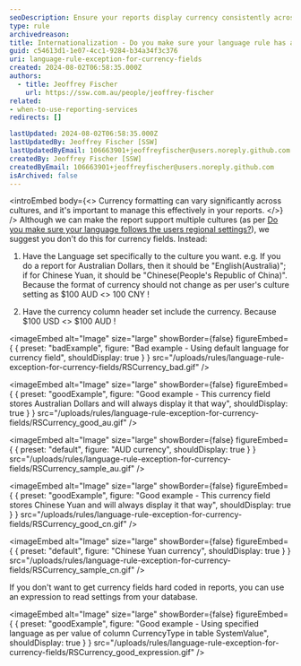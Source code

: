 ```yaml
---
seoDescription: Ensure your reports display currency consistently across cultures by setting specific language rules for each currency field.
type: rule
archivedreason:
title: Internationalization - Do you make sure your language rule has an exception for Currency Fields?
guid: c54613d1-1e07-4cc1-9284-b34a34f3c376
uri: language-rule-exception-for-currency-fields
created: 2024-08-02T06:58:35.000Z
authors:
  - title: Jeoffrey Fischer
    url: https://ssw.com.au/people/jeoffrey-fischer
related:
- when-to-use-reporting-services
redirects: []

lastUpdated: 2024-08-02T06:58:35.000Z
lastUpdatedBy: Jeoffrey Fischer [SSW]
lastUpdatedByEmail: 106663901+jeoffreyfischer@users.noreply.github.com
createdBy: Jeoffrey Fischer [SSW]
createdByEmail: 106663901+jeoffreyfischer@users.noreply.github.com
isArchived: false
---
```


<introEmbed
  body={<>
Currency formatting can vary significantly across cultures, and it's important to manage this effectively in your reports.
  </>}
/>
Although we can make the report support multiple cultures (as per [Do you make sure your language follows the users regional settings?](https://www.ssw.com.au/ssw/Standards/Rules/RulesToBetterSQLReportingServices.aspx#LanguageSetting)), we suggest you don't do this for currency fields. Instead:

1. Have the Language set specifically to the culture you want.
e.g. If you do a report for Australian Dollars, then it should be "English(Australia)"; if for Chinese Yuan, it should be "Chinese(People's Republic of China)". Because the format of currency should not change as per user's culture setting as $100 AUD \<> 100 CNY !

2. Have the currency column header set include the currency.
Because $100 USD \<> $100 AUD !

<imageEmbed
  alt="Image"
  size="large"
  showBorder={false}
  figureEmbed={ {
    preset: "badExample",
    figure: "Bad example - Using default language for currency field",
    shouldDisplay: true
  } }
  src="/uploads/rules/language-rule-exception-for-currency-fields/RSCurrency_bad.gif"
/>

<imageEmbed
  alt="Image"
  size="large"
  showBorder={false}
  figureEmbed={ {
    preset: "goodExample",
    figure: "Good example - This currency field stores Australian Dollars and will always display it that way",
    shouldDisplay: true
  } }
  src="/uploads/rules/language-rule-exception-for-currency-fields/RSCurrency_good_au.gif"
/>


<imageEmbed
  alt="Image"
  size="large"
  showBorder={false}
  figureEmbed={ {
    preset: "default",
    figure: "AUD currency",
    shouldDisplay: true
  } }
  src="/uploads/rules/language-rule-exception-for-currency-fields/RSCurrency_sample_au.gif"
/>

<imageEmbed
  alt="Image"
  size="large"
  showBorder={false}
  figureEmbed={ {
    preset: "goodExample",
    figure: "Good example - This currency field stores Chinese Yuan and will always display it that way",
    shouldDisplay: true
  } }
  src="/uploads/rules/language-rule-exception-for-currency-fields/RSCurrency_good_cn.gif"
/>


<imageEmbed
  alt="Image"
  size="large"
  showBorder={false}
  figureEmbed={ {
    preset: "default",
    figure: "Chinese Yuan currency",
    shouldDisplay: true
  } }
  src="/uploads/rules/language-rule-exception-for-currency-fields/RSCurrency_sample_cn.gif"
/>

If you don't want to get currency fields hard coded in reports, you can use an expression to read settings from your database.

<imageEmbed
  alt="Image"
  size="large"
  showBorder={false}
  figureEmbed={ {
    preset: "goodExample",
    figure: "Good example - Using specified language as per value of column CurrencyType in table SystemValue",
    shouldDisplay: true
  } }
  src="/uploads/rules/language-rule-exception-for-currency-fields/RSCurrency_good_expression.gif"
/>
